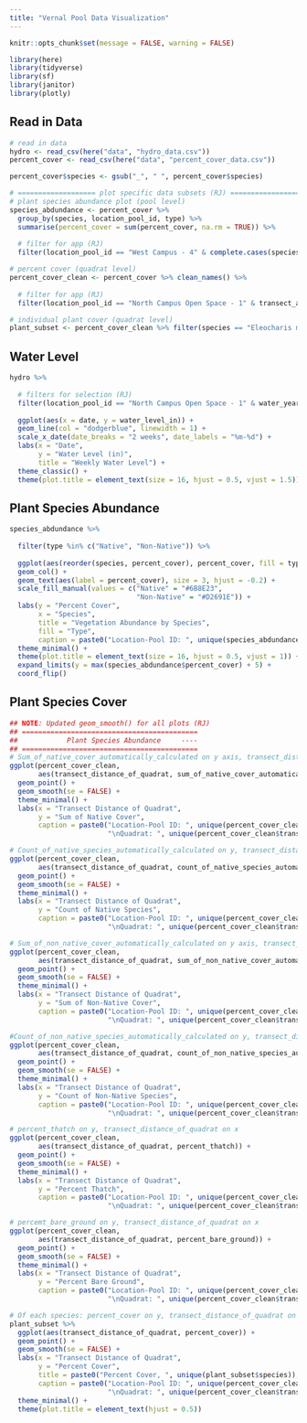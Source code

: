 ```yaml
---
title: "Vernal Pool Data Visualization"
---
```


```r
knitr::opts_chunk$set(message = FALSE, warning = FALSE)
```

```r
library(here)
library(tidyverse)
library(sf)
library(janitor)
library(plotly)

```

## Read in Data
```r
# read in data
hydro <- read_csv(here("data", "hydro_data.csv")) 
percent_cover <- read_csv(here("data", "percent_cover_data.csv"))

percent_cover$species <- gsub("_", " ", percent_cover$species)

# =================== plot specific data subsets (RJ) ======================
# plant species abundance plot (pool level)
species_abdundance <- percent_cover %>% 
  group_by(species, location_pool_id, type) %>% 
  summarise(percent_cover = sum(percent_cover, na.rm = TRUE)) %>% 
  
  # filter for app (RJ)
  filter(location_pool_id == "West Campus - 4" & complete.cases(species) & species != "unlisted")

# percent cover (quadrat level)
percent_cover_clean <- percent_cover %>% clean_names() %>%
  
  # filter for app (RJ)
  filter(location_pool_id == "North Campus Open Space - 1" & transect_axis == "minor")

# individual plant cover (quadrat level)
plant_subset <- percent_cover_clean %>% filter(species == "Eleocharis macrostachya") #filter for app (RJ)

```

## Water Level
```r
hydro %>% 
  
  # filters for selection (RJ)
  filter(location_pool_id == "North Campus Open Space - 1" & water_year == 2019) %>% 
  
  ggplot(aes(x = date, y = water_level_in)) +
  geom_line(col = "dodgerblue", linewidth = 1) +
  scale_x_date(date_breaks = "2 weeks", date_labels = "%m-%d") + 
  labs(x = "Date", 
       y = "Water Level (in)", 
       title = "Weekly Water Level") +
  theme_classic() +
  theme(plot.title = element_text(size = 16, hjust = 0.5, vjust = 1.5))


```

## Plant Species Abundance
```r
species_abdundance %>% 
  
  filter(type %in% c("Native", "Non-Native")) %>% 
  
  ggplot(aes(reorder(species, percent_cover), percent_cover, fill = type)) +
  geom_col() +
  geom_text(aes(label = percent_cover), size = 3, hjust = -0.2) +
  scale_fill_manual(values = c("Native" = "#6B8E23",
                               "Non-Native" = "#D2691E")) +
  labs(y = "Percent Cover", 
       x = "Species",
       title = "Vegetation Abundance by Species",
       fill = "Type",
       caption = paste0("Location-Pool ID: ", unique(species_abdundance$location_pool_id))) +
  theme_minimal() +
  theme(plot.title = element_text(size = 16, hjust = 0.5, vjust = 1)) +
  expand_limits(y = max(species_abdundance$percent_cover) + 5) +
  coord_flip()

```


## Plant Species Cover
```r
## NOTE: Updated geom_smooth() for all plots (RJ)
## ===========================================
##            Plant Species Abundance     ----
## ===========================================
# Sum_of_native_cover_automatically_calculated on y axis, transect_distance_of_quadrat on x axis
ggplot(percent_cover_clean,
       aes(transect_distance_of_quadrat, sum_of_native_cover_automatically_calculated)) +
  geom_point() +
  geom_smooth(se = FALSE) +
  theme_minimal() +
  labs(x = "Transect Distance of Quadrat",
       y = "Sum of Native Cover",
       caption = paste0("Location-Pool ID: ", unique(percent_cover_clean$location_pool_id),
                        "\nQuadrat: ", unique(percent_cover_clean$transect_axis)))

# Count_of_native_species_automatically_calculated on y, transect_distance_of_quadrat on x
ggplot(percent_cover_clean,
       aes(transect_distance_of_quadrat, count_of_native_species_automatically_calculated)) +
  geom_point() +
  geom_smooth(se = FALSE) +
  theme_minimal() +
  labs(x = "Transect Distance of Quadrat",
       y = "Count of Native Species",
       caption = paste0("Location-Pool ID: ", unique(percent_cover_clean$location_pool_id),
                        "\nQuadrat: ", unique(percent_cover_clean$transect_axis)))

# Sum_of_non_native_cover_automatically_calculated on y axis, transect_distance_of_quadrat on x axis
ggplot(percent_cover_clean,
       aes(transect_distance_of_quadrat, sum_of_non_native_cover_automatically_calculated)) +
  geom_point() +
  geom_smooth(se = FALSE) +
  theme_minimal() +
  labs(x = "Transect Distance of Quadrat",
       y = "Sum of Non-Native Cover",
       caption = paste0("Location-Pool ID: ", unique(percent_cover_clean$location_pool_id),
                        "\nQuadrat: ", unique(percent_cover_clean$transect_axis)))

#Count_of_non_native_species_automatically_calculated on y, transect_distance_of_quadrat on x
ggplot(percent_cover_clean,
       aes(transect_distance_of_quadrat, count_of_non_native_species_automatically_calculated)) +
  geom_point() +
  geom_smooth(se = FALSE) +
  theme_minimal() +
  labs(x = "Transect Distance of Quadrat",
       y = "Count of Non-Native Species",
       caption = paste0("Location-Pool ID: ", unique(percent_cover_clean$location_pool_id),
                        "\nQuadrat: ", unique(percent_cover_clean$transect_axis)))

# percent_thatch on y, transect_distance_of_quadrat on x
ggplot(percent_cover_clean,
       aes(transect_distance_of_quadrat, percent_thatch)) +
  geom_point() +
  geom_smooth(se = FALSE) +
  theme_minimal() +
  labs(x = "Transect Distance of Quadrat",
       y = "Percent Thatch",
       caption = paste0("Location-Pool ID: ", unique(percent_cover_clean$location_pool_id),
                        "\nQuadrat: ", unique(percent_cover_clean$transect_axis)))

# percemt_bare_ground on y, transect_distance_of_quadrat on x
ggplot(percent_cover_clean,
       aes(transect_distance_of_quadrat, percent_bare_ground)) +
  geom_point() +
  geom_smooth(se = FALSE) +
  theme_minimal() +
  labs(x = "Transect Distance of Quadrat",
       y = "Percent Bare Ground",
       caption = paste0("Location-Pool ID: ", unique(percent_cover_clean$location_pool_id),
                        "\nQuadrat: ", unique(percent_cover_clean$transect_axis)))

# Of each species: percent_cover on y, transect_distance_of_quadrat on x (should be able to toggle by species and by transect axis)
plant_subset %>% 
  ggplot(aes(transect_distance_of_quadrat, percent_cover)) +
  geom_point() +
  geom_smooth(se = FALSE) +
  labs(x = "Transect Distance of Quadrat",
       y = "Percent Cover",
       title = paste0("Percent Cover, ", unique(plant_subset$species)),
       caption = paste0("Location-Pool ID: ", unique(percent_cover_clean$location_pool_id),
                        "\nQuadrat: ", unique(percent_cover_clean$transect_axis))) +
  theme_minimal() +
  theme(plot.title = element_text(hjust = 0.5))
```


